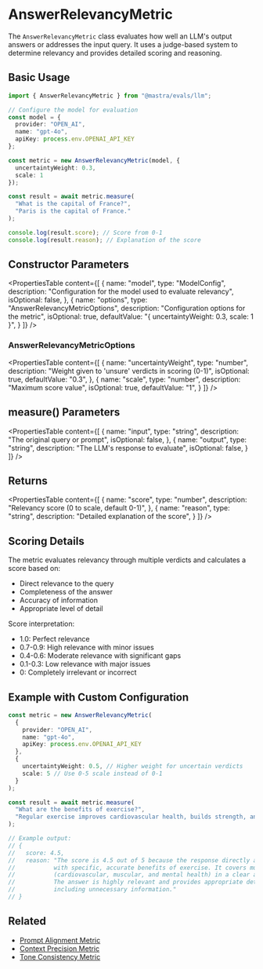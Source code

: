 # AnswerRelevancyMetric

The `AnswerRelevancyMetric` class evaluates how well an LLM's output answers or addresses the input query. It uses a judge-based system to determine relevancy and provides detailed scoring and reasoning.

## Basic Usage

```typescript
import { AnswerRelevancyMetric } from "@mastra/evals/llm";

// Configure the model for evaluation
const model = {
  provider: "OPEN_AI",
  name: "gpt-4o",
  apiKey: process.env.OPENAI_API_KEY
};

const metric = new AnswerRelevancyMetric(model, {
  uncertaintyWeight: 0.3,
  scale: 1
});

const result = await metric.measure(
  "What is the capital of France?",
  "Paris is the capital of France."
);

console.log(result.score); // Score from 0-1
console.log(result.reason); // Explanation of the score
```

## Constructor Parameters

<PropertiesTable
  content={[
    {
      name: "model",
      type: "ModelConfig",
      description: "Configuration for the model used to evaluate relevancy",
      isOptional: false,
    },
    {
      name: "options",
      type: "AnswerRelevancyMetricOptions",
      description: "Configuration options for the metric",
      isOptional: true,
      defaultValue: "{ uncertaintyWeight: 0.3, scale: 1 }",
    }
  ]}
/>

### AnswerRelevancyMetricOptions

<PropertiesTable
  content={[
    {
      name: "uncertaintyWeight",
      type: "number",
      description: "Weight given to 'unsure' verdicts in scoring (0-1)",
      isOptional: true,
      defaultValue: "0.3",
    },
    {
      name: "scale",
      type: "number",
      description: "Maximum score value",
      isOptional: true,
      defaultValue: "1",
    }
  ]}
/>

## measure() Parameters

<PropertiesTable
  content={[
    {
      name: "input",
      type: "string",
      description: "The original query or prompt",
      isOptional: false,
    },
    {
      name: "output",
      type: "string",
      description: "The LLM's response to evaluate",
      isOptional: false,
    }
  ]}
/>

## Returns

<PropertiesTable
  content={[
    {
      name: "score",
      type: "number",
      description: "Relevancy score (0 to scale, default 0-1)",
    },
    {
      name: "reason",
      type: "string",
      description: "Detailed explanation of the score",
    }
  ]}
/>

## Scoring Details

The metric evaluates relevancy through multiple verdicts and calculates a score based on:
- Direct relevance to the query
- Completeness of the answer
- Accuracy of information
- Appropriate level of detail

Score interpretation:
- 1.0: Perfect relevance
- 0.7-0.9: High relevance with minor issues
- 0.4-0.6: Moderate relevance with significant gaps
- 0.1-0.3: Low relevance with major issues
- 0: Completely irrelevant or incorrect

## Example with Custom Configuration

```typescript
const metric = new AnswerRelevancyMetric(
  {
    provider: "OPEN_AI",
    name: "gpt-4o",
    apiKey: process.env.OPENAI_API_KEY
  },
  {
    uncertaintyWeight: 0.5, // Higher weight for uncertain verdicts
    scale: 5 // Use 0-5 scale instead of 0-1
  }
);

const result = await metric.measure(
  "What are the benefits of exercise?",
  "Regular exercise improves cardiovascular health, builds strength, and boosts mental wellbeing."
);

// Example output:
// {
//   score: 4.5,
//   reason: "The score is 4.5 out of 5 because the response directly addresses the query 
//           with specific, accurate benefits of exercise. It covers multiple aspects 
//           (cardiovascular, muscular, and mental health) in a clear and concise manner. 
//           The answer is highly relevant and provides appropriate detail without 
//           including unnecessary information."
// }
```

## Related

- [Prompt Alignment Metric](./prompt-alignment)
- [Context Precision Metric](./context-precision)
- [Tone Consistency Metric](./tone-consistency)
